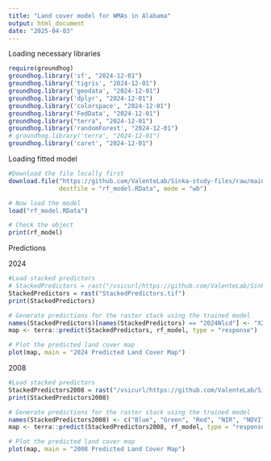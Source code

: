 ```yaml
---
title: "Land cover model for WMAs in Alabama"
output: html_document
date: "2025-04-03"
---
```


Loading necessary libraries

```r
require(groundhog)
groundhog.library('sf', "2024-12-01")
groundhog.library('tigris', "2024-12-01")
groundhog.library('geodata', "2024-12-01")
groundhog.library('dplyr', "2024-12-01")
groundhog.library('colorspace', "2024-12-01")
groundhog.library('FedData', "2024-12-01")
groundhog.library("terra", "2024-12-01")
groundhog.library('randomForest', "2024-12-01")
# groundhog.library('terra', "2024-12-01")
groundhog.library('caret', "2024-12-01")
```



Loading fitted model

```r
#Download the file locally first
download.file("https://github.com/ValenteLab/Sinka-study-files/raw/main/rf_model.RData",
              destfile = "rf_model.RData", mode = "wb")

# Now load the model
load("rf_model.RData")

# Check the object
print(rf_model)
```


Predictions

2024 

```r
#Load stacked predictors
# StackedPredictors = rast("/vsicurl/https://github.com/ValenteLab/Sinka-study-files/raw/refs/heads/main/StackedPredictors.tif")
StackedPredictors = rast("StackedPredictors.tif")
print(StackedPredictors)
```


```r
# Generate predictions for the raster stack using the trained model
names(StackedPredictors)[names(StackedPredictors) == "2024Nlcd"] <- "X2024Nlcd"
map <- terra::predict(StackedPredictors, rf_model, type = "response")

# Plot the predicted land cover map
plot(map, main = "2024 Predicted Land Cover Map")
```



2008

```r
#Load stacked predictors
StackedPredictors2008 = rast("/vsicurl/https://github.com/ValenteLab/Sinka-study-files/raw/refs/heads/main/2008StackedPredictors.tif")
print(StackedPredictors2008)
```


```r
# Generate predictions for the raster stack using the trained model
names(StackedPredictors2008) <- c("Blue", "Green", "Red", "NIR", "NDVI", "SAVI", "EVI", "GCVI", "BAI", "contrast", "homogeneity", "entropy", "mean", "USA_elv_msk", "X2024Nlcd", "TCC2021")
map <- terra::predict(StackedPredictors2008, rf_model, type = "response")

# Plot the predicted land cover map
plot(map, main = "2008 Predicted Land Cover Map")
```



